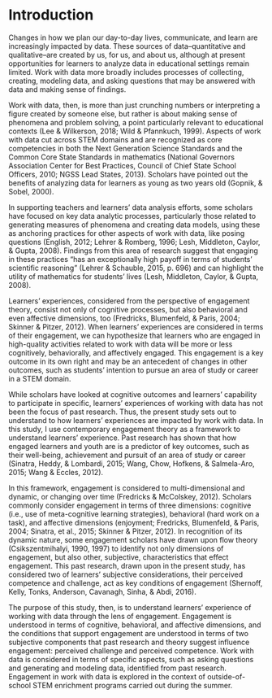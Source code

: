 # Introduction {#intro-placemarker}

Changes in how we plan our day-to-day lives, communicate, and learn are increasingly impacted by data. These sources of data--quantitative and qualitative--are created by us, for us, and about us, although at present opportunities for learners to analyze data in educational settings remain limited. Work with data more broadly includes processes of collecting, creating, modeling data, and asking questions that may be answered with data and making sense of findings. 

Work with data, then, is more than just crunching numbers or interpreting a figure created by someone else, but rather is about making sense of phenomena and problem solving, a point particularly relevant to educational contexts (Lee & Wilkerson, 2018; Wild & Pfannkuch, 1999). Aspects of work with data cut across STEM domains and are recognized as core competencies in both the Next Generation Science Standards and the Common Core State Standards in mathematics (National Governors Association Center for Best Practices, Council of Chief State School Officers, 2010; NGSS Lead States, 2013). Scholars have pointed out the benefits of analyzing data for learners as young as two years old (Gopnik, & Sobel, 2000). 

In supporting teachers and learners’ data analysis efforts, some scholars have focused on key data analytic processes, particularly those related to generating measures of phenomena and creating data models, using these as anchoring practices for other aspects of work with data, like posing questions (English, 2012; Lehrer & Romberg, 1996; Lesh, Middleton, Caylor, & Gupta, 2008). Findings from this area of research suggest that engaging in these practices “has an exceptionally high payoff in terms of students’ scientific reasoning” (Lehrer & Schauble, 2015, p. 696) and can highlight the utility of mathematics for students’ lives (Lesh, Middleton, Caylor, & Gupta, 2008).

Learners' experiences, considered from the perspective of engagement theory, consist not only of cognitive processes, but also behavioral and even affective dimensions, too (Fredricks, Blumenfeld, & Paris, 2004; Skinner & Pitzer, 2012). When learners' experiences are considered in terms of their engagement, we can hypothesize that learners who are engaged in high-quality activities related to work with data will be more or less cognitively, behaviorally, and affectively engaged. This engagement is a key outcome in its own right and may be an antecedent of changes in other outcomes, such as students' intention to pursue an area of study or career in a STEM domain. 

While scholars have looked at cognitive outcomes and learners’ capability to participate in specific, learners' experiences of working with data has not been the focus of past research. Thus, the present study sets out to understand to how learners' experiences are impacted by work with data. In this study, I use contemporary engagement theory as a framework to understand learners’ experience. Past research has shown that how engaged learners and youth are is a predictor of key outcomes, such as their well-being, achievement and pursuit of an area of study or career (Sinatra, Heddy, & Lombardi, 2015; Wang, Chow, Hofkens, & Salmela-Aro, 2015; Wang & Eccles, 2012).

In this framework, engagement is considered to multi-dimensional and dynamic, or changing over time (Fredricks & McColskey, 2012). Scholars commonly consider engagement in terms of three dimensions: cognitive (i.e., use of meta-cognitive learning strategies), behavioral (hard work on a task), and affective dimensions (enjoyment; Fredricks, Blumenfeld, & Paris, 2004; Sinatra, et al., 2015; Skinner & Pitzer, 2012). In recognition of its dynamic nature, some engagement scholars have drawn upon flow theory (Csikszentmihalyi, 1990, 1997) to identify not only dimensions of engagement, but also other, subjective, characteristics that effect engagement. This past research, drawn upon in the present study, has considered two of learners’ subjective considerations, their perceived competence and challenge, act as key conditions of engagement (Shernoff, Kelly, Tonks, Anderson, Cavanagh, Sinha, & Abdi, 2016). 

The purpose of this study, then, is to understand learners’ experience of working with data through the lens of engagement. Engagement is understood in terms of cognitive, behavioral, and affective dimensions, and the conditions that support engagement are understood in terms of two subjective components that past research and theory suggest influence engagement: perceived challenge and perceived competence. Work with data is considered in terms of specific aspects, such as asking questions and generating and modeling data, identified from past research. Engagement in work with data is explored in the context of outside-of-school STEM enrichment programs carried out during the summer. 
